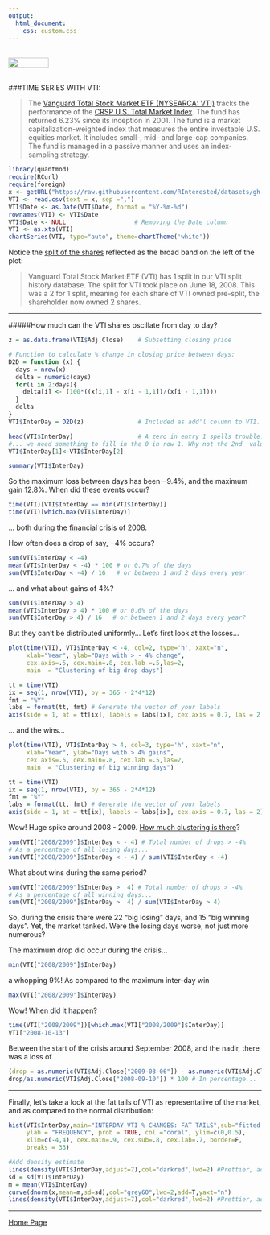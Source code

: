 ```yaml
---
output: 
  html_document:
    css: custom.css
---
```


<br>
<a href="http://rinterested.github.io/statistics/index.html">
<img HEIGHT="20" WIDTH="80" src="https://cloud.githubusercontent.com/assets/9312897/10556783/a27a26fa-745c-11e5-9b1a-2d5bd737387a.PNG"></a>
<br><br>

###TIME SERIES WITH VTI:
<br>

>The [Vanguard Total Stock Market ETF (NYSEARCA: VTI)](http://www.investopedia.com/articles/investing/122315/vti-vanguard-total-stock-market-etf.asp) tracks the performance of the [CRSP U.S. Total Market Index](http://www.crsp.com/products/investment-products/crsp-us-total-market-index). The fund has returned 6.23% since its inception in 2001. The fund is a market capitalization-weighted index that measures the entire investable U.S. equities market. It includes small-, mid- and large-cap companies. The fund is managed in a passive manner and uses an index-sampling strategy.


```r
library(quantmod)
require(RCurl)
require(foreign)
x <- getURL("https://raw.githubusercontent.com/RInterested/datasets/gh-pages/VTI%20historical%20data.csv")
VTI <- read.csv(text = x, sep =",")
VTI$Date <- as.Date(VTI$Date, format = "%Y-%m-%d")
rownames(VTI) <- VTI$Date
VTI$Date <- NULL                   # Removing the Date column
VTI <- as.xts(VTI)
chartSeries(VTI, type="auto", theme=chartTheme('white'))
```

Notice the [split of the shares](https://www.splithistory.com/vti/) reflected as the broad band on the left of the plot:

>Vanguard Total Stock Market ETF (VTI) has 1 split in our VTI split history database. The split for VTI took place on June 18, 2008. This was a 2 for 1 split, meaning for each share of VTI owned pre-split, the shareholder now owned 2 shares.

---

#####How much can the VTI shares oscillate from day to day?

```r
z = as.data.frame(VTI$Adj.Close)    # Subsetting closing price

# Function to calculate % change in closing price between days:
D2D = function (x) {              
  days = nrow(x)
  delta = numeric(days)
  for(i in 2:days){
    delta[i] <- (100*((x[i,1] - x[i - 1,1])/(x[i - 1,1])))
  }
  delta
}
VTI$InterDay = D2D(z)               # Included as add'l column to VTI.

head(VTI$InterDay)                  # A zero in entry 1 spells trouble...
#... we need something to fill in the 0 in row 1. Why not the 2nd  value?
VTI$InterDay[1]<-VTI$InterDay[2]

summary(VTI$InterDay)
```

So the maximum loss between days has been $-9.4\%$, and the maximum gain $12.8\%$. When did these events occur?

```r
time(VTI)[VTI$InterDay == min(VTI$InterDay)]
time(VTI)[which.max(VTI$InterDay)]
```

... both during the financial crisis of 2008.

How often does a drop of say, $-4\%$ occurs?

```r
sum(VTI$InterDay < -4)
mean(VTI$InterDay < -4) * 100 # or 0.7% of the days
sum(VTI$InterDay < -4) / 16   # or between 1 and 2 days every year.
```

... and what about gains of $4\%$?

```r
sum(VTI$InterDay > 4)
mean(VTI$InterDay > 4) * 100 # or 0.6% of the days
sum(VTI$InterDay > 4) / 16   # or between 1 and 2 days every year?
```

But they can't be distributed uniformly... Let's first look at the losses...

```r
plot(time(VTI), VTI$InterDay < -4, col=2, type='h', xaxt="n",
     xlab="Year", ylab="Days with > - 4% change", 
     cex.axis=.5, cex.main=.8, cex.lab =.5,las=2, 
     main  = "Clustering of big drop days")

tt = time(VTI)
ix = seq(1, nrow(VTI), by = 365 - 2*4*12)
fmt = "%Y"
labs = format(tt, fmt) # Generate the vector of your labels
axis(side = 1, at = tt[ix], labels = labs[ix], cex.axis = 0.7, las = 2)
```

... and the wins...

```r
plot(time(VTI), VTI$InterDay > 4, col=3, type='h', xaxt="n",
     xlab="Year", ylab="Days with > 4% gains", 
     cex.axis=.5, cex.main=.8, cex.lab =.5,las=2, 
     main  = "Clustering of big winning days")

tt = time(VTI)
ix = seq(1, nrow(VTI), by = 365 - 2*4*12)
fmt = "%Y"
labs = format(tt, fmt) # Generate the vector of your labels
axis(side = 1, at = tt[ix], labels = labs[ix], cex.axis = 0.7, las = 2)
```

Wow! Huge spike around 2008 - 2009. [How much clustering is there](https://s3.amazonaws.com/assets.datacamp.com/blog_assets/xts_Cheat_Sheet_R.pdf)?

```r
sum(VTI["2008/2009"]$InterDay < - 4) # Total number of drops > -4%
# As a percentage of all losing days...
sum(VTI["2008/2009"]$InterDay < - 4) / sum(VTI$InterDay < -4) 
```

What about wins during the same period?

```r
sum(VTI["2008/2009"]$InterDay >  4) # Total number of drops > -4%
# As a percentage of all winning days...
sum(VTI["2008/2009"]$InterDay >  4) / sum(VTI$InterDay > 4)
```

So, during the crisis there were $22$ "big losing" days, and $15$ "big winning days". Yet, the market tanked. Were the losing days worse, not just more numerous?

The maximum drop did occur during the crisis...

```r
min(VTI["2008/2009"]$InterDay)
```

a whopping $9\%$! As compared to the maximum inter-day win

```r
max(VTI["2008/2009"]$InterDay)
```

Wow! When did it happen?

```r
time(VTI["2008/2009"])[which.max(VTI["2008/2009"]$InterDay)]
VTI["2008-10-13"]
```

Between the start of the crisis around September 2008, and the nadir, there was a loss of

```r
(drop = as.numeric(VTI$Adj.Close["2009-03-06"]) - as.numeric(VTI$Adj.Close["2008-09-10"]))
drop/as.numeric(VTI$Adj.Close["2008-09-10"]) * 100 # In percentage...
```

---

Finally, let's take a look at the fat tails of VTI as representative of the market, and as compared to the normal distribution:

```r
hist(VTI$InterDay,main="INTERDAY VTI % CHANGES: FAT TAILS",sub="fitted normal (in purple); pdf estimate (in blue)",xlab = "PERCENTAGE CHANGE FROM DAY TO DAY",
     ylab = "FREQUENCY", prob = TRUE, col ="coral", ylim=c(0,0.5),
     xlim=c(-4,4), cex.main=.9, cex.sub=.8, cex.lab=.7, border=F,
     breaks = 33)

#Add density estimate
lines(density(VTI$InterDay,adjust=7),col="darkred",lwd=2) #Prettier, adjusted pdf estimate
sd = sd(VTI$InterDay)
m = mean(VTI$InterDay)
curve(dnorm(x,mean=m,sd=sd),col="grey60",lwd=2,add=T,yaxt="n")
lines(density(VTI$InterDay,adjust=7),col="darkred",lwd=2) #Prettier, adjusted pdf estimate

```

---

<a href="http://rinterested.github.io/statistics/index.html">Home Page</a>
